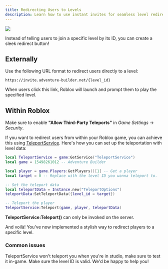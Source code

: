 ```yaml
---
title: Redirecting Users to Levels
description: Learn how to use instant invites for seamless level redirection.
---
```


![](/images/api-reference/redirecting.png)

Instead of telling users to join a specific level by its ID, you can create a sleek redirect button!

## Externally

Use the following URL format to redirect users directly to a level:

```
https://invite.adventure-builder.net/{level_id}
```

When users click this link, Roblox will launch and prompt them to play the specified level.

## Within Roblox

<Note>Make sure to enable **"Allow Third-Party Teleports"** in *Game Settings* -> *Security*.</Note>

If you want to redirect users from within your Roblox game, you can achieve this using [TeleportService](https://create.roblox.com/docs/reference/engine/classes/TeleportService). Here's how you can set up the teleportation with level data:

```lua redirect.lua (Server)
local TeleportService = game:GetService("TeleportService")
local game = 15498261012 -- Adventure Builder

local player = game.Players:GetPlayers()[1] -- Get a player
local target = 0 -- Replace with the level ID you wanna teleport to.

-- Set the teleport data
local teleportData = Instance.new("TeleportOptions")
teleportData:SetTeleportData({level_id = target})

-- Teleport the player
TeleportService:Teleport(game, player, teleportData)
```

<Note>**TeleportService:Teleport()** can only be invoked on the server.</Note>

And voilà! You've now implemented a stylish way to redirect players to a specific level.

### Common issues

<AccordionGroup>
  <Accordion title="Nothing happens when I try to teleport.">
    TeleportService won't teleport you when you're in studio, make sure to
    test it in-game.
  </Accordion>

  <Accordion title="The level prompt won't appear.">
    Make sure the level ID is valid.
  </Accordion>
</AccordionGroup>

<Card title="Support Server" icon="comment" href="https://discord.gg/R6C2V5ChcQ">
  We'd be happy to help you!
</Card>